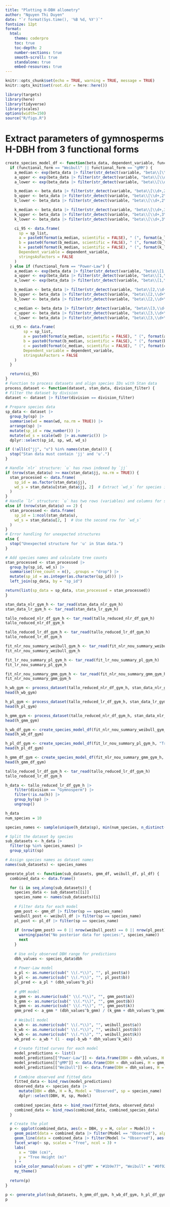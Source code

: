 ```yaml
---
title: "Plotting H-DBH allometry"
author: "Nguyen Thi Duyen"
date: "`r format(Sys.time(), '%B %d, %Y')`"
fontsize: 12pt
format:
  html:
    theme: coderpro
    toc: true
    toc-depth: 2
    number-sections: true
    smooth-scroll: true
    standalone: true
    embed-resources: true
---
```


```r
knitr::opts_chunk$set(echo = TRUE, warning = TRUE, message = TRUE)
knitr::opts_knit$set(root.dir = here::here())
```

```r
library(targets)
library(here)
library(tidyverse)
library(scales)
options(width=150)
source("R/figs.R")
```

# Extract parameters of gymnosperms H-DBH from 3 functional forms

```r
create_species_model_df <- function(beta_data, dependent_variable, functional_form, sp_list) {
  if (functional_form == "Weibull" || functional_form == "gMM") {
    a_median <- exp(beta_data |> filter(str_detect(variable, "beta\\[\\d+,1\\]")) |> pull(q50))
    a_upper <- exp(beta_data |> filter(str_detect(variable, "beta\\[\\d+,1\\]")) |> pull(q97.5))
    a_lower <- exp(beta_data |> filter(str_detect(variable, "beta\\[\\d+,1\\]")) |> pull(q2.5))

    b_median <- beta_data |> filter(str_detect(variable, "beta\\[\\d+,2\\]")) |> pull(q50)
    b_upper <- beta_data |> filter(str_detect(variable, "beta\\[\\d+,2\\]")) |> pull(q97.5)
    b_lower <- beta_data |> filter(str_detect(variable, "beta\\[\\d+,2\\]")) |> pull(q2.5)

    k_median <- beta_data |> filter(str_detect(variable, "beta\\[\\d+,3\\]")) |> pull(q50)
    k_upper <- beta_data |> filter(str_detect(variable, "beta\\[\\d+,3\\]")) |> pull(q97.5)
    k_lower <- beta_data |> filter(str_detect(variable, "beta\\[\\d+,3\\]")) |> pull(q2.5)

    ci_95 <- data.frame(
      sp = sp_list,
      a = paste0(format(a_median, scientific = FALSE), " (", format(a_lower, scientific = FALSE), ", ", format(a_upper, scientific = FALSE), ")"),
      b = paste0(format(b_median, scientific = FALSE), " (", format(b_lower, scientific = FALSE), ", ", format(b_upper, scientific = FALSE), ")"),
      k = paste0(format(k_median, scientific = FALSE), " (", format(k_lower, scientific = FALSE), ", ", format(k_upper, scientific = FALSE), ")"),
      Dependent_variable = dependent_variable,
      stringsAsFactors = FALSE
    )
  } else if (functional_form == "Power-Law") {
    a_median <- exp(beta_data |> filter(str_detect(variable, "beta\\[1,\\d+\\]")) |> pull(q50))
    a_upper <- exp(beta_data |> filter(str_detect(variable, "beta\\[1,\\d+\\]")) |> pull(q97.5))
    a_lower <- exp(beta_data |> filter(str_detect(variable, "beta\\[1,\\d+\\]")) |> pull(q2.5))

    b_median <- beta_data |> filter(str_detect(variable, "beta\\[2,\\d+\\]")) |> pull(q50)
    b_upper <- beta_data |> filter(str_detect(variable, "beta\\[2,\\d+\\]")) |> pull(q97.5)
    b_lower <- beta_data |> filter(str_detect(variable, "beta\\[2,\\d+\\]")) |> pull(q2.5)

    c_median <- beta_data |> filter(str_detect(variable, "beta\\[3,\\d+\\]")) |> pull(q50)
    c_upper <- beta_data |> filter(str_detect(variable, "beta\\[3,\\d+\\]")) |> pull(q97.5)
    c_lower <- beta_data |> filter(str_detect(variable, "beta\\[3,\\d+\\]")) |> pull(q2.5)

  ci_95 <- data.frame(
        sp = sp_list,
        a = paste0(format(a_median, scientific = FALSE), " (", format(a_lower, scientific = FALSE), ", ", format(a_upper, scientific = FALSE), ")"),
        b = paste0(format(b_median, scientific = FALSE), " (", format(b_lower, scientific = FALSE), ", ", format(b_upper, scientific = FALSE), ")"),
        c = paste0(format(c_median, scientific = FALSE), " (", format(c_lower, scientific = FALSE), ", ", format(c_upper, scientific = FALSE), ")"),
        Dependent_variable = dependent_variable,
        stringsAsFactors = FALSE
    )
  }

  return(ci_95)
}
# Function to process datasets and align species IDs with Stan data
process_dataset <- function(dataset, stan_data, division_filter) {
# Filter the dataset by division
dataset <- dataset |> filter(division == division_filter)
  
# Prepare species data
sp_data <- dataset |>
  group_by(sp) |>
  summarise(wd = mean(wd, na.rm = TRUE)) |>
  arrange(sp) |>
  mutate(sp_id = row_number()) |>
  mutate(wd_s = scale(wd) |> as.numeric()) |>
  dplyr::select(sp_id, sp, wd, wd_s)

if (!all(c("jj", "u") %in% names(stan_data))) {
  stop("Stan data must contain 'jj' and 'u'.")
}

# Handle `nlr` structure: `u` has rows indexed by `jj`
if (nrow(stan_data$u) >= max(stan_data$jj, na.rm = TRUE)) {
  stan_processed <- data.frame(
    sp_id = as.factor(stan_data$jj),
    wd_s = stan_data$u[stan_data$jj, 2]  # Extract `wd_s` for species indices
  )
} 
# Handle `lr` structure: `u` has two rows (variables) and columns for species
else if (nrow(stan_data$u) == 2) {
  stan_processed <- data.frame(
    sp_id = 1:ncol(stan_data$u),
    wd_s = stan_data$u[2, ]  # Use the second row for `wd_s`
  )
} 
# Error handling for unexpected structures
else {
  stop("Unexpected structure for 'u' in Stan data.")
}

# Add species names and calculate tree counts
stan_processed <- stan_processed |>
  group_by(sp_id, wd_s) |>
  summarise(tree_count = n(), .groups = "drop") |>
  mutate(sp_id = as.integer(as.character(sp_id))) |>
  left_join(sp_data, by = "sp_id")

return(list(sp_data = sp_data, stan_processed = stan_processed))
}
```

```r
stan_data_nlr_gym_h <- tar_read(stan_data_nlr_gym_h)
stan_data_lr_gym_h <- tar_read(stan_data_lr_gym_h)

tallo_reduced_nlr_df_gym_h <- tar_read(tallo_reduced_nlr_df_gym_h)
tallo_reduced_nlr_df_gym_h

tallo_reduced_lr_df_gym_h <- tar_read(tallo_reduced_lr_df_gym_h)
tallo_reduced_lr_df_gym_h

fit_nlr_nou_summary_weibull_gym_h <- tar_read(fit_nlr_nou_summary_weibull_gym_h)
fit_nlr_nou_summary_weibull_gym_h

fit_lr_nou_summary_pl_gym_h <- tar_read(fit_lr_nou_summary_pl_gym_h)
fit_lr_nou_summary_pl_gym_h

fit_nlr_nou_summary_gmm_gym_h <- tar_read(fit_nlr_nou_summary_gmm_gym_h)
fit_nlr_nou_summary_gmm_gym_h

h_wb_gym <- process_dataset(tallo_reduced_nlr_df_gym_h, stan_data_nlr_gym_h, "Gymnosperm")
head(h_wb_gym)

h_pl_gym <- process_dataset(tallo_reduced_lr_df_gym_h, stan_data_lr_gym_h, "Gymnosperm")
head(h_pl_gym)

h_gmm_gym <- process_dataset(tallo_reduced_nlr_df_gym_h, stan_data_nlr_gym_h, "Gymnosperm")
head(h_gmm_gym)

h_wb_df_gym <- create_species_model_df(fit_nlr_nou_summary_weibull_gym_h, "Tree Height", "Weibull", h_wb_gym$sp_data$sp)
head(h_wb_df_gym)

h_pl_df_gym <- create_species_model_df(fit_lr_nou_summary_pl_gym_h, "Tree Height", "Power-Law", h_pl_gym$sp_data$sp)
head(h_pl_df_gym)

h_gmm_df_gym <- create_species_model_df(fit_nlr_nou_summary_gmm_gym_h, "Tree Height", "gMM", h_gmm_gym$sp_data$sp)
head(h_gmm_df_gym)

```


```r
tallo_reduced_lr_df_gym_h <- tar_read(tallo_reduced_lr_df_gym_h)
tallo_reduced_lr_df_gym_h

h_data <- tallo_reduced_lr_df_gym_h |> 
    filter(division == "Gymnosperm") |>
    filter(!is.na(h)) |>
    group_by(sp) |>
    ungroup()

h_data
num_species = 10

species_names <- sample(unique(h_data$sp), min(num_species, n_distinct(h_data$sp)))

# Split the dataset by species
sub_datasets <- h_data |>
  filter(sp %in% species_names) |>
  group_split(sp)

# Assign species names as dataset names
names(sub_datasets) <- species_names

```


```r
generate_plot <- function(sub_datasets, gmm_df, weibull_df, pl_df) {
  combined_data <- data.frame()

  for (i in seq_along(sub_datasets)) {
    species_data <- sub_datasets[[i]]
    species_name <- names(sub_datasets)[i]
    
    # Filter data for each model
    gmm_post <- gmm_df |> filter(sp == species_name)
    weibull_post <- weibull_df |> filter(sp == species_name)
    pl_post <- pl_df |> filter(sp == species_name)
    
    if (nrow(gmm_post) == 0 || nrow(weibull_post) == 0 || nrow(pl_post) == 0) {
      warning(paste("No posterior data for species:", species_name))
      next
    }
    
    # Use only observed DBH range for predictions
    dbh_values <- species_data$dbh
    
    # Power-Law model
    a_pl <- as.numeric(sub(" \\(.*\\)", "", pl_post$a))
    b_pl <- as.numeric(sub(" \\(.*\\)", "", pl_post$b))
    pl_pred <- a_pl * (dbh_values^b_pl)
    
    # gMM model
    a_gmm <- as.numeric(sub(" \\(.*\\)", "", gmm_post$a))
    b_gmm <- as.numeric(sub(" \\(.*\\)", "", gmm_post$b))
    k_gmm <- as.numeric(sub(" \\(.*\\)", "", gmm_post$k))
    gmm_pred <- a_gmm * (dbh_values^b_gmm) / (k_gmm + dbh_values^b_gmm)
    
    # Weibull model
    a_wb <- as.numeric(sub(" \\(.*\\)", "", weibull_post$a))
    b_wb <- as.numeric(sub(" \\(.*\\)", "", weibull_post$b))
    k_wb <- as.numeric(sub(" \\(.*\\)", "", weibull_post$k))
    wb_pred <- a_wb * (1 - exp(-b_wb * dbh_values^k_wb))
    
    # Create fitted curves for each model
    model_predictions <- list()
    model_predictions[["Power-Law"]] <- data.frame(DBH = dbh_values, H = pl_pred, sp = species_name, Model = "Power-Law")
    model_predictions[["gMM"]] <- data.frame(DBH = dbh_values, H = gmm_pred, sp = species_name, Model = "gMM")
    model_predictions[["Weibull"]] <- data.frame(DBH = dbh_values, H = wb_pred, sp = species_name, Model = "Weibull")
    
    # Combine observed and fitted data
    fitted_data <- bind_rows(model_predictions)
    observed_data <- species_data |>
      mutate(DBH = dbh, H = h, Model = "Observed", sp = species_name) |>
      dplyr::select(DBH, H, sp, Model)
    
    combined_species_data <- bind_rows(fitted_data, observed_data)
    combined_data <- bind_rows(combined_data, combined_species_data)
  }

  # Create the plot
  p <- ggplot(combined_data, aes(x = DBH, y = H, color = Model)) +
    geom_point(data = combined_data |> filter(Model == "Observed"), alpha = 0.5, color = "gray") +
    geom_line(data = combined_data |> filter(Model != "Observed"), aes(linetype = Model), linewidth = 0.6, linetype = "solid") +
    facet_wrap(~ sp, scales = "free", ncol = 3) +
    labs(
      x = "DBH (cm)",
      y = "Tree Height (m)"
    ) +
    scale_color_manual(values = c("gMM" = "#1b9e77", "Weibull" = "#0f92e9", "Power-Law" = "#FF5733", "Observed" = "gray")) +
    my_theme()
  
  return(p)
}
```


```r
p <- generate_plot(sub_datasets, h_gmm_df_gym, h_wb_df_gym, h_pl_df_gym)
p
```